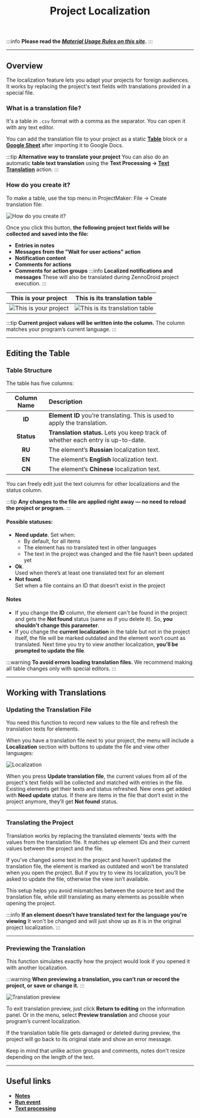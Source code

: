 ﻿---
sidebar_position: 10
title: Project Localization
description: Translating templates into other languages.
---
:::info **Please read the [*Material Usage Rules on this site*](../Disclaimer).**
:::
_______________________________________________ 
## Overview  
The localization feature lets you adapt your projects for foreign audiences. It works by replacing the project's text fields with translations provided in a special file.   

### What is a translation file?
It's a table in `.csv` format with a comma as the separator. You can open it with any text editor.  

You can add the translation file to your project as a static [**Table**](../Project%20Editor/Lists%20and%20Google%20Sheets/Tables) block or a [**Google Sheet**](../Project%20Editor/Lists%20and%20Google%20Sheets/Google_Sheet) after importing it to Google Docs.  

:::tip **Alternative way to translate your project**
You can also do an automatic **table text translation** using the **Text Processing → [Text Translation](../Data/Text#translation)** action.
:::

### How do you create it?  
To make a table, use the top menu in ProjectMaker: File → Create translation file:  

![How do you create it?](./assets/Localization/Localization_pic1.png)  

Once you click this button, **the following project text fields will be collected and saved into the file:**  
- **Entries in notes**  
- **Messages from the "Wait for user actions" action**  
- **Notification content**  
- **Comments for actions**  
- **Comments for action groups**
:::info **Localized notifications and messages**
These will also be translated during ZennoDroid project execution.
:::

| This is your project    | This is its translation table |
| -------- | ------- |
| ![This is your project](./assets/Localization/Localization_pic2.png)  | ![This is its translation table](./assets/Localization/Localization_pic3.png)    |  

:::tip **Current project values will be written into the column.**
The column matches your program’s current language.
:::  
_______________________________________________ 
## Editing the Table
### Table Structure  
The table has five columns:  

| Column Name    | Description |
| :--------: | :------- |
| **ID**  | **Element ID** you’re translating. This is used to apply the translation.    |
| **Status** | **Translation status.** Lets you keep track of whether each entry is up-to-date.     |
| **RU**    | The element’s **Russian** localization text.    |
| **EN**    | The element’s **English** localization text.    |
| **CN**    | The element’s **Chinese** localization text.    |  

You can freely edit just the text columns for other localizations and the status column.  

:::tip **Any changes to the file are applied right away — no need to reload the project or program.**
::: 

#### Possible statuses:  
- **Need update**. Set when:    
    - By default, for all items  
    - The element has no translated text in other languages  
    - The text in the project was changed and the file hasn’t been updated yet  
- **Ok**.  
Used when there’s at least one translated text for an element  
- **Not found**.  
Set when a file contains an ID that doesn’t exist in the project  

#### Notes  
- If you change the **ID** column, the element can't be found in the project and gets the **Not found** status (same as if you delete it). So, **you shouldn't change this parameter**.
- If you change the **current localization** in the table but not in the project itself, the file will be marked outdated and the element won’t count as translated. Next time you try to view another localization, **you’ll be prompted to update the file**.  

:::warning **To avoid errors loading translation files.**
We recommend making all table changes only with special editors.
:::  
_______________________________________________ 
## Working with Translations  
### Updating the Translation File  
You need this function to record new values to the file and refresh the translation texts for elements.  

When you have a translation file next to your project, the menu will include a **Localization** section with buttons to update the file and view other languages:  

![Localization](./assets/Localization/Localization_pic4.png)  

When you press **Update translation file**, the current values from all of the project's text fields will be collected and matched with entries in the file. Existing elements get their texts and status refreshed. New ones get added with **Need update** status. If there are items in the file that don’t exist in the project anymore, they’ll get **Not found** status.
_______________________________________________ 
### Translating the Project
Translation works by replacing the translated elements’ texts with the values from the translation file. It matches up element IDs and their current values between the project and the file.  

If you’ve changed some text in the project and haven’t updated the translation file, the element is marked as outdated and won’t be translated when you open the project. But if you try to view its localization, you’ll be asked to update the file, otherwise the view isn’t available.  

This setup helps you avoid mismatches between the source text and the translation file, while still translating as many elements as possible when opening the project.  

:::info **If an element doesn’t have translated text for the language you're viewing**
It won't be changed and will just show up as it is in the original project localization.
:::  
_______________________________________________ 
### Previewing the Translation
This function simulates exactly how the project would look if you opened it with another localization.  

:::warning **When previewing a translation, you can’t run or record the project, or save or change it.**
:::   

![Translation preview](./assets/Localization/Localization_pic5.png) 

To exit translation preview, just click **Return to editing** on the information panel. Or in the menu, select **Preview translation** and choose your program’s current localization.  

If the translation table file gets damaged or deleted during preview, the project will go back to its original state and show an error message.  

Keep in mind that unlike action groups and comments, notes don't resize depending on the length of the text.
_______________________________________________  
## Useful links  
- [**Notes**](../Project%20Editor/Project/Notes)  
- [**Run event**](../Android/ProLite/RunEvent)  
- [**Text processing**](../Data/Text)